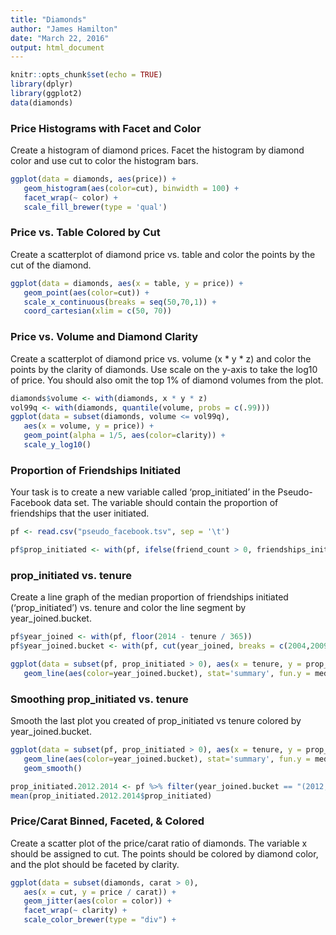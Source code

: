 ```yaml
---
title: "Diamonds"
author: "James Hamilton"
date: "March 22, 2016"
output: html_document
---
```


```r
knitr::opts_chunk$set(echo = TRUE)
library(dplyr)
library(ggplot2)
data(diamonds)
```

### Price Histograms with Facet and Color
Create a histogram of diamond prices. Facet the histogram by diamond color and use cut to color the histogram bars.
```r
ggplot(data = diamonds, aes(price)) +
   geom_histogram(aes(color=cut), binwidth = 100) +
   facet_wrap(~ color) +
   scale_fill_brewer(type = 'qual')
```

### Price vs. Table Colored by Cut
Create a scatterplot of diamond price vs. table and color the points by the cut of the diamond.
```r
ggplot(data = diamonds, aes(x = table, y = price)) +
   geom_point(aes(color=cut)) +
   scale_x_continuous(breaks = seq(50,70,1)) +
   coord_cartesian(xlim = c(50, 70))
```

### Price vs. Volume and Diamond Clarity
Create a scatterplot of diamond price vs. volume (x * y * z) and color the points by the clarity of diamonds. Use scale on the y-axis to take the log10 of price. You should also omit the top 1% of diamond volumes from the plot.
```r
diamonds$volume <- with(diamonds, x * y * z)
vol99q <- with(diamonds, quantile(volume, probs = c(.99)))
ggplot(data = subset(diamonds, volume <= vol99q),
   aes(x = volume, y = price)) +
   geom_point(alpha = 1/5, aes(color=clarity)) +
   scale_y_log10()
```

### Proportion of Friendships Initiated
Your task is to create a new variable called 'prop_initiated' in the Pseudo-Facebook data set. The variable should contain the proportion of friendships that the user initiated.
```r
pf <- read.csv("pseudo_facebook.tsv", sep = '\t')

pf$prop_initiated <- with(pf, ifelse(friend_count > 0, friendships_initiated / friend_count, 0))
```

### prop_initiated vs. tenure
Create a line graph of the median proportion of friendships initiated ('prop_initiated') vs.
tenure and color the line segment by year_joined.bucket.
```r
pf$year_joined <- with(pf, floor(2014 - tenure / 365))
pf$year_joined.bucket <- with(pf, cut(year_joined, breaks = c(2004,2009,2011,2012,2014)))

ggplot(data = subset(pf, prop_initiated > 0), aes(x = tenure, y = prop_initiated)) +
   geom_line(aes(color=year_joined.bucket), stat='summary', fun.y = median)
```

### Smoothing prop_initiated vs. tenure
Smooth the last plot you created of prop_initiated vs tenure colored by year_joined.bucket.
```r
ggplot(data = subset(pf, prop_initiated > 0), aes(x = tenure, y = prop_initiated)) +
   geom_line(aes(color=year_joined.bucket), stat='summary', fun.y = median) +
   geom_smooth()

prop_initiated.2012.2014 <- pf %>% filter(year_joined.bucket == "(2012,2014]")
mean(prop_initiated.2012.2014$prop_initiated)
```

### Price/Carat Binned, Faceted, & Colored
Create a scatter plot of the price/carat ratio of diamonds. The variable x should be assigned to cut. The points should be colored by diamond color, and the plot should be faceted by clarity.
```r
ggplot(data = subset(diamonds, carat > 0),
   aes(x = cut, y = price / carat)) +
   geom_jitter(aes(color = color)) + 
   facet_wrap(~ clarity) +
   scale_color_brewer(type = "div") +
```

